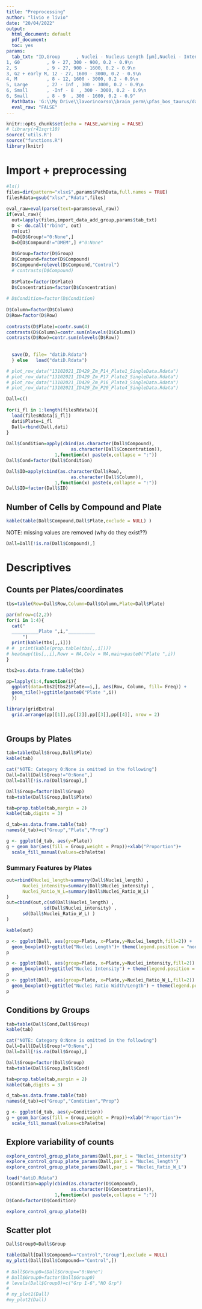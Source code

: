 ```yaml
--- 
title: "Preprocessing" 
author: "livio e livio" 
date: "20/04/2022" 
output: 
  html_document: default 
  pdf_document:  
  toc: yes 
params: 
  tab_txt: "ID,Group      , Nuclei - Nucleus Length [µm],Nuclei - Intensity Nucleus HOECHST 33342 Mean,Nuclei - Nucleus Ratio Width to Length \n
1, G0          , 9 - 27, 300 - 900, 0.2 - 0.9\n
2, S           , 9 - 27, 900 - 1600, 0.2 - 0.9\n
3, G2 + early M, 12 - 27, 1600 - 3000, 0.2 - 0.9\n
4, M           , 8 - 12, 1600 - 3000, 0.2 - 0.9\n
5, Large       , 27 - Inf , 300 - 3000, 0.2 - 0.9\n
6, Small       , -Inf - 8  , 300 - 3000, 0.2 - 0.9\n
6, Small       , 8 - 9  , 300 - 1600, 0.2 - 0.9"
  PathData: 'G:\\My Drive\\lavorincorso\\brain_perm\\pfas_bos_taurus/data/' 
  eval_raw: "FALSE" 
--- 
```

 
```r
knitr::opts_chunk$set(echo = FALSE,warning = FALSE) 
# library(r41sqrt10) 
source('utils.R') 
source("functions.R") 
library(knitr)
``` 
 
# Import + preprocessing 
 
 
```r
#ls() 
files=dir(pattern="xlsx$",params$PathData,full.names = TRUE) 
filesRdata=gsub("xlsx","Rdata",files) 
 
eval_raw=eval(parse(text=params$eval_raw)) 
if(eval_raw){ 
  out=lapply(files,import_data_add_group,params$tab_txt) 
  D <- do.call("rbind", out) 
  rm(out) 
  D=D[D$Group!="0:None",]  
  D=D[D$Compound!="DMEM",] #"0:None" 
   
  D$Group=factor(D$Group) 
  D$Compound=factor(D$Compound) 
  D$Compound=relevel(D$Compound,"Control") 
  # contrasts(D$Compound) 
   
  D$Plate=factor(D$Plate) 
  D$Concentration=factor(D$Concentration) 
   
# D$Condition=factor(D$Condition) 
   
D$Column=factor(D$Column) 
D$Row=factor(D$Row) 
 
contrasts(D$Plate)=contr.sum(4) 
contrasts(D$Column)=contr.sum(nlevels(D$Column)) 
contrasts(D$Row)=contr.sum(nlevels(D$Row)) 
 
 
  save(D, file= "datiD.Rdata") 
  } else   load("datiD.Rdata") 
``` 
```r
 
# plot_row_data("13102021_ID429_Zm_P14_Plate1_SingleData.Rdata") 
# plot_row_data("13102021_ID429_Zm_P17_Plate2_SingleData.Rdata") 
# plot_row_data("13102021_ID429_Zm_P16_Plate3_SingleData.Rdata") 
# plot_row_data("13102021_ID429_Zm_P20_Plate4_SingleData.Rdata") 
``` 
 
```r
Dall=c() 
 
for(i_fl in 1:length(filesRdata)){ 
  load(filesRdata[i_fl]) 
  dati$Plate=i_fl 
  Dall=rbind(Dall,dati) 
} 
 
Dall$Condition=apply(cbind(as.character(Dall$Compound), 
                        as.character(Dall$Concentration)), 
                  1,function(x) paste(x,collapse = ":")) 
Dall$Cond=factor(Dall$Condition)

Dall$ID=apply(cbind(as.character(Dall$Row), 
                        as.character(Dall$Column)), 
                  1,function(x) paste(x,collapse = ":")) 
Dall$ID=factor(Dall$ID)

``` 

## Number of Cells by Compound and Plate

```r
kable(table(Dall$Compound,Dall$Plate,exclude = NULL) )

```

NOTE: missing values are removed (why do they exist??)

```r
Dall=Dall[!is.na(Dall$Compound),]
```



# Descriptives


## Counts per Plates/coordinates

```r
tbs=table(Row=Dall$Row,Column=Dall$Column,Plate=Dall$Plate)

par(mfrow=c(2,2))
for(i in 1:4){
  cat("
  __________Plate ",i,"__________
      ") 
  print(kable(tbs[,,i]))
# #  print(kable(prop.table(tbs[,,i])))
# heatmap(tbs[,,i],Rowv = NA,Colv = NA,main=paste0("Plate ",i))  
}

tbs2=as.data.frame.table(tbs)

pp=lapply(1:4,function(i){
  ggplot(data=tbs2[tbs2$Plate==i,], aes(Row, Column, fill= Freq)) + 
  geom_tile()+ggtitle(paste0("Plate ",i))
  })

library(gridExtra) 
  grid.arrange(pp[[1]],pp[[2]],pp[[3]],pp[[4]], nrow = 2) 
  

```




## Groups by Plates

```r
tab=table(Dall$Group,Dall$Plate)
kable(tab) 

cat("NOTE: Category 0:None is omitted in the following")
Dall=Dall[Dall$Group!="0:None",]
Dall=Dall[!is.na(Dall$Group),]

Dall$Group=factor(Dall$Group)
tab=table(Dall$Group,Dall$Plate)

tab=prop.table(tab,margin = 2)
kable(tab,digits = 3) 

d_tab=as.data.frame.table(tab)
names(d_tab)=c("Group","Plate","Prop")

g <- ggplot(d_tab, aes(y=Plate))
g + geom_bar(aes(fill = Group,weight = Prop))+xlab("Proportion")+
  scale_fill_manual(values=cbPalette)

```

### Summary Features by Plates

```r

out=rbind(Nuclei_length=summary(Dall$Nuclei_length) ,
      Nuclei_intensity=summary(Dall$Nuclei_intensity) ,
      Nuclei_Ratio_W_L=summary(Dall$Nuclei_Ratio_W_L) 
)
out=cbind(out,c(sd(Dall$Nuclei_length) ,
              sd(Dall$Nuclei_intensity) ,
      sd(Dall$Nuclei_Ratio_W_L) )
)

kable(out)

p <- ggplot(Dall, aes(group=Plate, x=Plate,y=Nuclei_length,fill=2)) + 
  geom_boxplot()+ggtitle("Nuclei Length")+ theme(legend.position = "none")
p

p <- ggplot(Dall, aes(group=Plate, x=Plate,y=Nuclei_intensity,fill=2)) + 
  geom_boxplot()+ggtitle("Nuclei Intensity") + theme(legend.position = "none")
p
p <- ggplot(Dall, aes(group=Plate, x=Plate,y=Nuclei_Ratio_W_L,fill=2)) + 
  geom_boxplot()+ggtitle("Nuclei Ratio Width/Length") + theme(legend.position = "none")
p

```


## Conditions by Groups

```r

tab=table(Dall$Cond,Dall$Group)
kable(tab) 

cat("NOTE: Category 0:None is omitted in the following")
Dall=Dall[Dall$Group!="0:None",]
Dall=Dall[!is.na(Dall$Group),]

Dall$Group=factor(Dall$Group)
tab=table(Dall$Group,Dall$Cond)

tab=prop.table(tab,margin = 2)
kable(tab,digits = 3) 

d_tab=as.data.frame.table(tab)
names(d_tab)=c("Group","Condition","Prop")

g <- ggplot(d_tab, aes(y=Condition))
g + geom_bar(aes(fill = Group,weight = Prop))+xlab("Proportion")+
  scale_fill_manual(values=cbPalette)

```

## Explore variability of counts

```r
explore_control_group_plate_params(Dall,par_i = "Nuclei_intensity")
explore_control_group_plate_params(Dall,par_i = "Nuclei_length")
explore_control_group_plate_params(Dall,par_i = "Nuclei_Ratio_W_L")

```

```r
load("datiD.Rdata")
D$Condition=apply(cbind(as.character(D$Compound), 
                        as.character(D$Concentration)), 
                  1,function(x) paste(x,collapse = ":")) 
D$Cond=factor(D$Condition)

explore_control_group_plate(D)

```



## Scatter plot

```r


Dall$Group0=Dall$Group 

table(Dall[Dall$Compound=="Control","Group"],exclude = NULL) 
my_plot1(Dall[Dall$Compound=="Control",]) 
 
# Dall$Group0=(Dall$Group=="0:None") 
# Dall$Group0=factor(Dall$Group0) 
# levels(Dall$Group0)=c("Grp 1-6","NO Grp") 
#  
# my_plot1(Dall) 
#my_plot2(Dall) 
 
``` 
 
